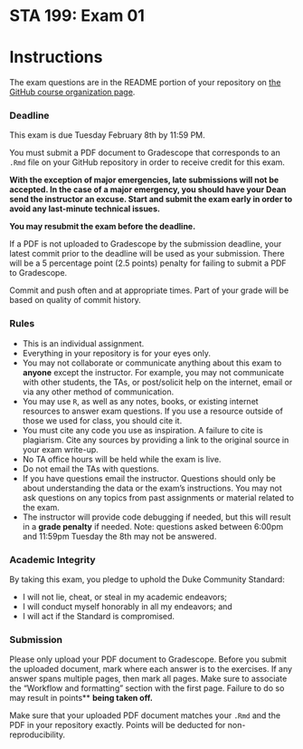 # STA 199: Exam 01

# Instructions

The exam questions are in the README portion of your repository on [the GitHub course organization page](https://github.com/sta199-s22).

### Deadline

This exam is due Tuesday February 8th by 11:59 PM.

You must submit a PDF document to Gradescope that corresponds to an
`.Rmd` file on your GitHub repository in order to receive credit for
this exam.

**With the exception of major emergencies, late submissions will not be accepted. In the case of a major emergency, you should have your Dean send the instructor an excuse. Start and submit the exam early in
order to** **avoid any last-minute technical issues.**

**You may resubmit the exam before the deadline.**

If a PDF is not uploaded to Gradescope by the submission deadline, your
latest commit prior to the deadline will be used as your submission.
There will be a 5 percentage point (2.5 points) penalty for failing to submit a PDF to Gradescope.

Commit and push often and at appropriate times. Part of your grade will
be based on quality of commit history.

### Rules

-   This is an individual assignment.
-   Everything in your repository is for your eyes only.
-   You may not collaborate or communicate anything about this exam to
    **anyone** except the instructor. For example, you may not
    communicate with other students, the TAs, or post/solicit help on
    the internet, email or via any other method of communication.
-   You may use `R`, as well as any notes, books, or existing internet
    resources to answer exam questions. If you use a resource outside of those
    we used for class, you should cite it.
-   You must cite any code you use as inspiration. A failure to cite is
    plagiarism. Cite any sources by providing a link to the original
    source in your exam write-up.
-   No TA office hours will be held while the exam is live.
-   Do not email the TAs with questions.
-   If you have questions email the instructor. Questions should only be
    about understanding the data or the exam’s instructions. You may not
    ask questions on any topics from past assignments or material
    related to the exam.
-   The instructor will provide code debugging if needed, but this will
    result in a **grade penalty** if needed. Note: questions asked between 6:00pm and 11:59pm Tuesday the 8th may not be answered. 

### Academic Integrity

By taking this exam, you pledge to uphold the Duke Community Standard:

-   I will not lie, cheat, or steal in my academic endeavors;
-   I will conduct myself honorably in all my endeavors; and
-   I will act if the Standard is compromised.

### Submission

Please only upload your PDF document to Gradescope. Before you submit
the uploaded document, mark where each answer is to the exercises. If
any answer spans multiple pages, then mark all pages. Make sure to
associate the “Workflow and formatting” section with the first page. Failure to do so may result in points** **being taken off.**

Make sure that your uploaded PDF document matches your `.Rmd` and the
PDF in your repository exactly. Points will be deducted for
non-reproducibility.
